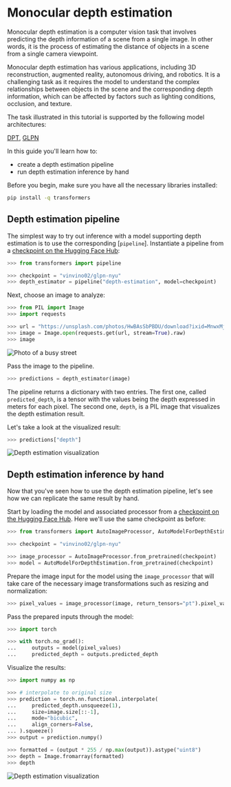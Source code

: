<!--Copyright 2023 The HuggingFace Team. All rights reserved.

Licensed under the Apache License, Version 2.0 (the "License"); you may not use this file except in compliance with
the License. You may obtain a copy of the License at

http://www.apache.org/licenses/LICENSE-2.0

Unless required by applicable law or agreed to in writing, software distributed under the License is distributed on
an "AS IS" BASIS, WITHOUT WARRANTIES OR CONDITIONS OF ANY KIND, either express or implied. See the License for the
specific language governing permissions and limitations under the License.
-->

# Monocular depth estimation

Monocular depth estimation is a computer vision task that involves predicting the depth information of a scene from a
single image. In other words, it is the process of estimating the distance of objects in a scene from
a single camera viewpoint.

Monocular depth estimation has various applications, including 3D reconstruction, augmented reality, autonomous driving,
and robotics. It is a challenging task as it requires the model to understand the complex relationships between objects
in the scene and the corresponding depth information, which can be affected by factors such as lighting conditions,
occlusion, and texture.

<Tip>
The task illustrated in this tutorial is supported by the following model architectures:

<!--This tip is automatically generated by `make fix-copies`, do not fill manually!-->

[DPT](../model_doc/dpt), [GLPN](../model_doc/glpn)

<!--End of the generated tip-->

</Tip>

In this guide you'll learn how to:

* create a depth estimation pipeline
* run depth estimation inference by hand

Before you begin, make sure you have all the necessary libraries installed:

```bash
pip install -q transformers
```

## Depth estimation pipeline

The simplest way to try out inference with a model supporting depth estimation is to use the corresponding [`pipeline`].
Instantiate a pipeline from a [checkpoint on the Hugging Face Hub](https://huggingface.co/models?pipeline_tag=depth-estimation&sort=downloads):

```py
>>> from transformers import pipeline

>>> checkpoint = "vinvino02/glpn-nyu"
>>> depth_estimator = pipeline("depth-estimation", model=checkpoint)
```

Next, choose an image to analyze:

```py
>>> from PIL import Image
>>> import requests

>>> url = "https://unsplash.com/photos/HwBAsSbPBDU/download?ixid=MnwxMjA3fDB8MXxzZWFyY2h8MzR8fGNhciUyMGluJTIwdGhlJTIwc3RyZWV0fGVufDB8MHx8fDE2Nzg5MDEwODg&force=true&w=640"
>>> image = Image.open(requests.get(url, stream=True).raw)
>>> image
```

<div class="flex justify-center">
     <img src="https://huggingface.co/datasets/huggingface/documentation-images/resolve/main/transformers/tasks/depth-estimation-example.jpg" alt="Photo of a busy street"/>
</div>

Pass the image to the pipeline.

```py
>>> predictions = depth_estimator(image)
```

The pipeline returns a dictionary with two entries. The first one, called `predicted_depth`, is a tensor with the values
being the depth expressed in meters for each pixel.
The second one, `depth`, is a PIL image that visualizes the depth estimation result.

Let's take a look at the visualized result:

```py
>>> predictions["depth"]
```

<div class="flex justify-center">
     <img src="https://huggingface.co/datasets/huggingface/documentation-images/resolve/main/transformers/tasks/depth-visualization.png" alt="Depth estimation visualization"/>
</div>

## Depth estimation inference by hand

Now that you've seen how to use the depth estimation pipeline, let's see how we can replicate the same result by hand.

Start by loading the model and associated processor from a [checkpoint on the Hugging Face Hub](https://huggingface.co/models?pipeline_tag=depth-estimation&sort=downloads).
Here we'll use the same checkpoint as before:

```py
>>> from transformers import AutoImageProcessor, AutoModelForDepthEstimation

>>> checkpoint = "vinvino02/glpn-nyu"

>>> image_processor = AutoImageProcessor.from_pretrained(checkpoint)
>>> model = AutoModelForDepthEstimation.from_pretrained(checkpoint)
```

Prepare the image input for the model using the `image_processor` that will take care of the necessary image transformations
such as resizing and normalization:

```py
>>> pixel_values = image_processor(image, return_tensors="pt").pixel_values
```

Pass the prepared inputs through the model:

```py
>>> import torch

>>> with torch.no_grad():
...     outputs = model(pixel_values)
...     predicted_depth = outputs.predicted_depth
```

Visualize the results:

```py
>>> import numpy as np

>>> # interpolate to original size
>>> prediction = torch.nn.functional.interpolate(
...     predicted_depth.unsqueeze(1),
...     size=image.size[::-1],
...     mode="bicubic",
...     align_corners=False,
... ).squeeze()
>>> output = prediction.numpy()

>>> formatted = (output * 255 / np.max(output)).astype("uint8")
>>> depth = Image.fromarray(formatted)
>>> depth
```

<div class="flex justify-center">
     <img src="https://huggingface.co/datasets/huggingface/documentation-images/resolve/main/transformers/tasks/depth-visualization.png" alt="Depth estimation visualization"/>
</div>
